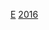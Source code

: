 {{National squad
|name=2016年美洲盃足球賽厄瓜多參賽名單
 | bg          = #FFDD00
 | fg = #034EA2
 | bordercolor = #ED1C24
|country=厄瓜多
| comp link   = 百年美洲盃
| comp        = -{zh-hans:百年美洲杯;zh-hk:百年美洲國家盃;zh-tw:百年美洲盃;}-
|p1={{le|馬克西莫·班格拉|Máximo Banguera|-{zh-hans:班格拉;zh-hk:賓古爾拉;zh-tw:班格拉}-}}
|p2={{le|阿圖羅·米納|Arturo Mina|-{zh-hans:米纳;zh-hk:美拿;zh-tw:米納}-}}
|p3={{le|弗里克森·埃拉佐|Frickson Erazo|-{zh-hans:埃拉佐;zh-hk:伊拉素;zh-tw:埃拉佐}-}}
|p4={{le|胡安·卡洛斯·帕雷德斯|Juan Carlos Paredes|-{zh-hans:帕雷德斯;zh-hk:柏利迪斯;zh-tw:帕雷德斯}-}}
|p5={{le|克里斯蒂安·拉米雷斯|Cristian Ramírez|-{zh-hans:拉米雷斯;zh-hk:拉美尼斯;zh-tw:拉米雷斯}-}}
|p6=[[克里斯蒂安·盧保亞|盧保亞]]
|p7={{le|傑弗遜·蒙特羅|Jefferson Montero|-{zh-hans:蒙特罗;zh-hk:蒙迪路;zh-tw:蒙特羅}-}}
|p8={{le|費爾南多·蓋博爾|Fernando Gaibor|-{zh-hans:盖博尔;zh-hk:加伊保亞;zh-tw:蓋博爾}-}}
|p9=[[菲德尔·马丁内斯|-{zh-hans:马丁内斯;zh-hk:馬天尼斯;zh-tw:馬丁尼茲}-]]
|p10={{le|瓦爾特·阿約維|Walter Ayoví|-{zh-hans:W.阿约维;zh-hk:禾達·艾奧維;zh-tw:瓦爾特·阿約維}-}} [[File:Captain sports.svg|10px|link=隊長 (足球)|alt=队长]]
|p11={{le|麥可·阿羅約|Michael Arroyo|阿羅約}}
|p12={{le|埃斯特班·德雷尔|Esteban Dreer|-{zh-hans:德雷尔;zh-hk:迪維亞;zh-tw:德雷爾}-}}
|p13=[[恩纳·瓦伦西亚|-{zh-hans:恩纳·瓦伦西亚;zh-hk:安拿·華倫西亞;zh-tw:恩納·瓦倫西亞;}-]]
|p14={{le|安赫尔·梅纳|Ángel Mena|-{zh-hans:梅纳;zh-hk:文拿;zh-tw:梅納}-}}
|p15={{le|佩德羅·拉雷亞|Pedro Larrea|-{zh-hans:拉雷亚;zh-hk:拿利亞;zh-tw:拉雷亞}-}}
|p16=[[安東尼奧·瓦倫西亞]]
|p17={{le|海梅·阿約維|Jaime Ayoví|-{zh-hans:J.阿约维;zh-hk:謝美·艾奧維;zh-tw:海梅·阿約維}-}}
|p18={{le|卡洛斯·阿曼多·格鲁埃索·阿沃萊達|Carlos Armando Gruezo Arboleda|-{zh-hans:格鲁埃索;zh-hk:古爾素;zh-tw:格魯埃索}-}}
|p19={{le|胡安·卡萨雷斯|Juan Cazares|-{zh-hans:卡萨雷斯;zh-hk:卡薩尼斯;zh-tw:卡薩雷斯}-}}
|p20={{link-es|罗伯特·阿里波雷达|Robert Arboleda|-{zh-hans:阿里波雷达;zh-hk:艾保尼達;zh-tw:阿里波雷達}-}}
|p21={{le|加布里埃爾·阿奇利爾|Gabriel Achilier|-{zh-hans:阿奇利尔;zh-hk:阿基利亞;zh-tw:阿奇利爾}-}}
|p22={{le|亞歷山大·多明戈斯|Alexander Domínguez|-{zh-hans:多明戈斯;zh-hk:杜明古斯;zh-tw:多明戈斯}-}}
|p23=[[米勒·博拉尼奥斯|-{zh-hans:博拉尼奥斯;zh-hk:保蘭路斯;zh-tw:博拉尼奧斯}-]]
|coach={{le|古斯塔沃·昆特罗斯|Gustavo Quinteros|-{zh-hans:昆特罗斯;zh-hk:昆泰路斯;zh-tw:昆特羅斯}-}}
}}<noinclude>
[[Category:百年美洲盃足球賽參賽名單模板|E]]
[[Category:厄瓜多國家足球隊模板|2016]]
</noinclude>